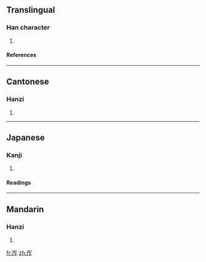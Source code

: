 ==Translingual==
===Han character===
{{Han char|rn=27|rad=厂|as=05|sn=7|four=7121<sub>1</sub>|canj=一人尸 (MOS)}}
# {{defn|Han}}
====References====
{{Han ref|kx=0161.010|dkj=02919|hdz=10070.040|uh=538F|ud=21391|bh=CA75|bd=51829}}
----
==Cantonese==
===Hanzi===
{{yue-hanzi|jyut=|y=ja3}}
# {{defn|Cantonese}}
----
==Japanese==
===Kanji===
{{ja-kanji|grade=|rs=厂05}}
# {{defn|Japanese}} 
====Readings====
{{ja-readings|on=[[さ]] (sa), [[しゃ]] (sha), [[さく]] (saku), [[しょう]] (shō)|kun=[[くいちがう]] (kuichigau), [[せまい]] (semai)}}
----
==Mandarin==
===Hanzi===
{{cmn-hanzi|pin=[[zhǎ]] ([[zha3]])|wg=cha<sup>3</sup>}}
# {{defn|Mandarin}}

[[fr:厏]]
[[zh:厏]]